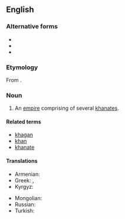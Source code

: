 ==English==

===Alternative forms===
* {{l|en|kaganate}}
* {{l|en|kaganat}}
* {{l|en|khakanate}}

===Etymology===
From {{suffix|khagan|ate|lang=en}}.

===Noun===
{{en-noun}}

# An [[empire]] comprising of several [[khanate|khanates]].

====Related terms====
* [[khagan]]
* [[khan]]
* [[khanate]]

====Translations====
{{trans-top|an empire comprising of several khanates.}}
* Armenian: {{t|hy|խաքանություն}}
* Greek: {{t+|el|χαγανάτο|n}}, {{t+|el|χανάτο|n}}
* Kyrgyz: {{t|ky|кагандык|sc=Cyrl}}
{{trans-mid}}
* Mongolian: {{t-needed|mn}}
* Russian: {{t+|ru|кагана́т|m}}
* Turkish: {{t-needed|tr}}
{{trans-bottom}}